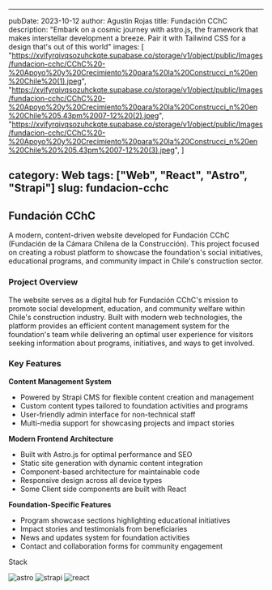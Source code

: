 
---
pubDate: 2023-10-12
author: Agustin Rojas
title: Fundación CChC
description: "Embark on a cosmic journey with astro.js, the framework that makes interstellar development a breeze. Pair it with Tailwind CSS for a design that's out of this world"
images: [
    "https://xvifyrqivqsozuhckqte.supabase.co/storage/v1/object/public/Images/fundacion-cchc/CChC%20-%20Apoyo%20y%20Crecimiento%20para%20la%20Construcci_n%20en%20Chile%20(1).jpeg",
    "https://xvifyrqivqsozuhckqte.supabase.co/storage/v1/object/public/Images/fundacion-cchc/CChC%20-%20Apoyo%20y%20Crecimiento%20para%20la%20Construcci_n%20en%20Chile%205.43pm%2007-12%20(2).jpeg",
    "https://xvifyrqivqsozuhckqte.supabase.co/storage/v1/object/public/Images/fundacion-cchc/CChC%20-%20Apoyo%20y%20Crecimiento%20para%20la%20Construcci_n%20en%20Chile%20%205.43pm%2007-12%20(3).jpeg",
]

category: Web
tags: ["Web", "React", "Astro", "Strapi"]
slug: fundacion-cchc
---

<ProjectImages client:load images={frontmatter.images}/>

## Fundación CChC

A modern, content-driven website developed for Fundación CChC (Fundación de la Cámara Chilena de la Construcción). This project focused on creating a robust platform to showcase the foundation's social initiatives, educational programs, and community impact in Chile's construction sector.

### Project Overview

The website serves as a digital hub for Fundación CChC's mission to promote social development, education, and community welfare within Chile's construction industry. Built with modern web technologies, the platform provides an efficient content management system for the foundation's team while delivering an optimal user experience for visitors seeking information about programs, initiatives, and ways to get involved.

### Key Features

**Content Management System**
- Powered by Strapi CMS for flexible content creation and management
- Custom content types tailored to foundation activities and programs
- User-friendly admin interface for non-technical staff
- Multi-media support for showcasing projects and impact stories

**Modern Frontend Architecture**
- Built with Astro.js for optimal performance and SEO
- Static site generation with dynamic content integration
- Component-based architecture for maintainable code
- Responsive design across all device types
- Some Client side components are built with React

**Foundation-Specific Features**
- Program showcase sections highlighting educational initiatives
- Impact stories and testimonials from beneficiaries
- News and updates system for foundation activities
- Contact and collaboration forms for community engagement

<div className="not-prose">
<div> <p className="font-chrono text-platinum text-4xl tracking-wide ">Stack</p></div>
<div className="flex gap-2">
<Image
    src={astro}
    alt="astro"
    class="rounded-md w-12 tablet:w-16 laptop:w-16"
/>
<Image
    src={strapi}
    alt="strapi"
    class="rounded-md w-12 tablet:w-16 laptop:w-16"
/>
<Image
    src={react}
    alt="react"
    class="rounded-md w-12 tablet:w-16 laptop:w-16"
/>
</div>

</div>

